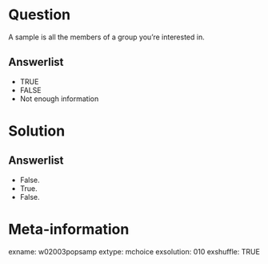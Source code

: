 Question
========
A sample is all the members of a group you're interested in.

Answerlist
----------
* TRUE
* FALSE
* Not enough information


Solution
========

Answerlist
----------
* False.
* True.
* False.


Meta-information
================
exname: w02003popsamp
extype: mchoice
exsolution: 010
exshuffle: TRUE